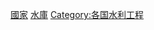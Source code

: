 {{Categories by country|nocat}}
{{Commons category|Reservoirs by country}}

[[Category:水庫|國家]]
[[Category:各國湖泊|水庫]]
[[Category:各国水利工程|Category:各国水利工程]]